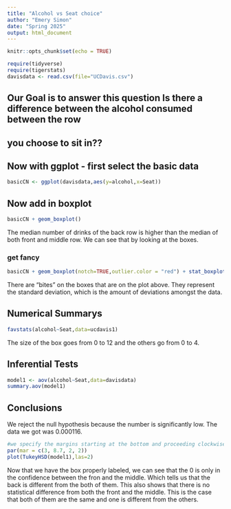 ```yaml
---
title: "Alcohol vs Seat choice"
author: "Emery Simon"
date: "Spring 2025"
output: html_document
---
```


```r
knitr::opts_chunk$set(echo = TRUE)
```

```r
require(tidyverse)
require(tigerstats)
davisdata <- read.csv(file="UCDavis.csv")
```
## Our Goal is to answer this question Is there a difference between the alcohol consumed between the row
## you choose to sit in??

## Now with ggplot - first select the basic data

```r
basicCN <- ggplot(davisdata,aes(y=alcohol,x=Seat))
```
## Now add in boxplot

```r
basicCN + geom_boxplot()
```
  
The median number of drinks of the back row is higher than the median of both front and middle row. We can see that by looking at the boxes.
  
### get fancy  

```r
basicCN + geom_boxplot(notch=TRUE,outlier.color = "red") + stat_boxplot(geom ='errorbar') + labs(title="Fancy notch boxplot \n with 2 lines")
```

There are "bites" on the boxes that are on the plot above. They represent the standard deviation, which is the amount of deviations amongst the data. 


## Numerical Summarys 

```r
favstats(alcohol~Seat,data=ucdavis1)
```

The size of the box goes from 0 to 12 and the others go from 0 to 4.

## Inferential Tests

```r
model1 <- aov(alcohol~Seat,data=davisdata)
summary.aov(model1)
```

## Conclusions

We reject the null hypothesis because the number is significantly low. The data we got was 0.000116.


```r
#we specify the margins starting at the bottom and proceeding clockwise - thus 8.7 is the left side margin to hold the names of the factors
par(mar = c(3, 8.7, 2, 2))
plot(TukeyHSD(model1),las=2)
```

Now that we have the box properly labeled, we can see that the 0 is only in the confidence between the fron and the middle. Which tells us that the back is different from the both of them. This also shows that there is no statistical difference from both the front and the middle. This is the case that both of them are the same and one is different from the others.
